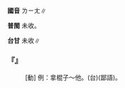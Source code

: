 
=={{ruby|( )|ㄌㄧㄤ}}==



'''國音''' <rt>ㄌㄧㄤ</rt>∥

'''普閩''' 未收。

'''台甘''' 未收∥

    

==='''『{{ruby|( )|ㄌㄧㄤ}}』'''===
: [動] 例：拿棍子～他。(台){{ruby|用|ㄧㄥ˫}}{{ruby|/|ㄧㆲ˫}}{{ruby|棍|ㄍㄨㄣ˪}}{{ruby|仔|ㄚ}}{{ruby|共|ㄍㄚ˫}}{{ruby|伊|ㄧ}}{{ruby|<mark>&#xf9e6e;</mark>|ㄍㄧㄚㆵ}}{{ruby|落|ㄌㄜㆷ ͘}}{{ruby|去|·ㄎㄧ˪}}(鄙語)。
    
